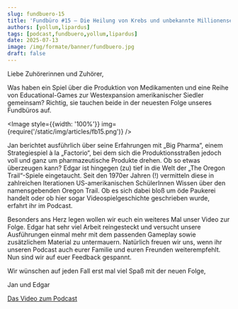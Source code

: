---
slug: fundbuero-15
title: 'Fundbüro #15 – Die Heilung von Krebs und unbekannte Millionenseller'
authors: [yollum,lipardus]
tags: [podcast,fundbuero,yollum,lipardus]
date: 2025-07-13
image: /img/formate/banner/fundbuero.jpg
draft: false
---


Liebe Zuhörerinnen und Zuhörer,

Was haben ein Spiel über die Produktion von Medikamenten und eine Reihe von Educational-Games zur Westexpansion amerikanischer Siedler gemeinsam? Richtig, sie tauchen beide in der neuesten Folge unseres Fundbüros auf. 

<Image style={{width: '100%'}} img={require('/static/img/articles/fb15.png')} />

<!--truncate-->

Jan berichtet ausführlich über seine Erfahrungen mit „Big Pharma“, einem Strategiespiel à la „Factorio“, bei dem sich die Produktionsstraßen jedoch voll und ganz um pharmazeutische Produkte drehen. Ob so etwas überzeugen kann? Edgar ist hingegen (zu) tief in die Welt der „The Oregon Trail“-Spiele eingetaucht. Seit den 1970er Jahren (!) vermitteln diese in zahlreichen Iterationen US-amerikanischen SchülerInnen Wissen über den namensgebenden Oregon Trail. Ob es sich dabei bloß um öde Paukerei handelt oder ob hier sogar Videospielgeschichte geschrieben wurde, erfahrt ihr im Podcast.

Besonders ans Herz legen wollen wir euch ein weiteres Mal unser Video zur Folge. Edgar hat sehr viel Arbeit reingesteckt und versucht unsere Ausführungen einmal mehr mit dem passenden Gameplay sowie zusätzlichem Material zu untermauern. Natürlich freuen wir uns, wenn ihr unseren Podcast auch eurer Familie und euren Freunden weiterempfehlt. Nun sind wir auf euer Feedback gespannt.

Wir wünschen auf jeden Fall erst mal viel Spaß mit der neuen Folge,

Jan und Edgar

[Das Video zum Podcast](https://www.youtube.com/watch?v=AkYQkU1m3DM)

<ReactPlayer
    width="100%"
    height="50px"
    controls
    src='https://m10z.picnotes.de/Fundbuero/Fundbuero_015.mp3'
/>
